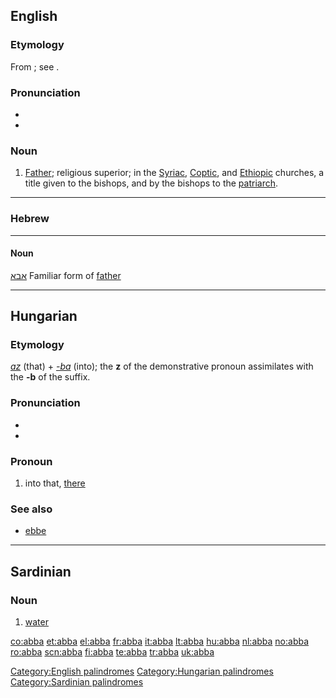 {{also|ABBA}}
==English==

===Etymology===
From {{etyl|syr|en}} {{term|sc=Syrc|ܐܒܐ|tr=abbā||father}} {{rfscript|Syriac}}; see {{term|abbot}}.

===Pronunciation===
* {{IPA|æbə}}
* {{rhymes|æbə}}

===Noun===
{{en-noun}}

# {{Christianity}} [[Father]]; religious superior; in the [[Syriac]], [[Coptic]], and [[Ethiopic]] churches, a title given to the bishops, and by the bishops to the [[patriarch]].

[[Category:English palindromes]]

----

===Hebrew===
----
====Noun====

[[אבא]] Familiar form of [[father]]
----

==Hungarian==

===Etymology===
''[[az]]'' (that) + ''[[-ba]]'' (into); the '''z''' of the demonstrative pronoun assimilates with the '''-b''' of the suffix.

===Pronunciation===
* {{IPA|/ˈɒbːɒ/|lang=hu}}
* {{hyphenation|ab|ba}}

===Pronoun===
{{infl|hu|pronoun}}

# into that, [[there]]

===See also===
* [[ebbe]]

[[Category:Hungarian palindromes]]

----

==Sardinian==

===Noun===
{{infl|sc|noun}}

# [[water]]

[[Category:Sardinian palindromes]]

[[co:abba]]
[[et:abba]]
[[el:abba]]
[[fr:abba]]
[[it:abba]]
[[lt:abba]]
[[hu:abba]]
[[nl:abba]]
[[no:abba]]
[[ro:abba]]
[[scn:abba]]
[[fi:abba]]
[[te:abba]]
[[tr:abba]]
[[uk:abba]]
